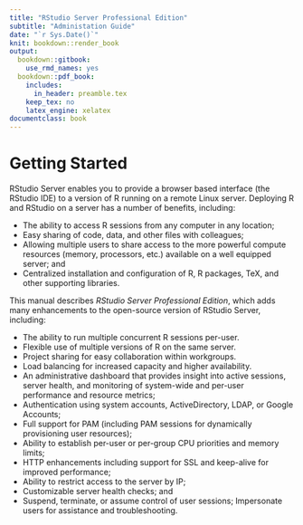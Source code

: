 ```yaml
--- 
title: "RStudio Server Professional Edition"
subtitle: "Administation Guide"
date: "`r Sys.Date()`"
knit: bookdown::render_book
output:
  bookdown::gitbook: 
    use_rmd_names: yes
  bookdown::pdf_book:
    includes:
      in_header: preamble.tex
    keep_tex: no
    latex_engine: xelatex
documentclass: book
---
```


# Getting Started

RStudio Server enables you to provide a browser based interface (the RStudio IDE) to a version of R running on a remote Linux server. Deploying R and RStudio on a server has a number of benefits, including:

- The ability to access R sessions from any computer in any location;
- Easy sharing of code, data, and other files with colleagues;
- Allowing multiple users to share access to the more powerful compute resources (memory, processors, etc.) available on a well equipped server; and
- Centralized installation and configuration of R, R packages, TeX, and other supporting libraries.

This manual describes *RStudio Server Professional Edition*, which adds many enhancements to the open-source version of RStudio Server, including:

- The ability to run multiple concurrent R sessions per-user.
- Flexible use of multiple versions of R on the same server.
- Project sharing for easy collaboration within workgroups.
- Load balancing for increased capacity and higher availability.
- An administrative dashboard that provides insight into active sessions, server health, and monitoring of system-wide and per-user performance and resource metrics;
- Authentication using system accounts, ActiveDirectory, LDAP, or Google Accounts;
- Full support for PAM (including PAM sessions for dynamically provisioning user resources);
- Ability to establish per-user or per-group CPU priorities and memory limits;
- HTTP enhancements including support for SSL and keep-alive for improved performance;
- Ability to restrict access to the server by IP;
- Customizable server health checks; and
- Suspend, terminate, or assume control of user sessions; Impersonate users for assistance and troubleshooting.




